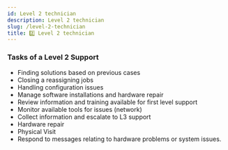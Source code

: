 ```yaml
---
id: Level 2 technician
description: Level 2 technician
slug: /level-2-technician
title: 2️⃣ Level 2 technician
---
```



### Tasks of a Level 2 Support

- Finding solutions based on previous cases
- Closing a reassigning jobs
- Handling configuration issues
- Manage software installations and hardware repair
- Review information and training available for first level support
- Monitor available tools for issues (network)
- Collect information and escalate to L3 support
- Hardware repair
- Physical Visit
- Respond to messages relating to hardware problems or system issues.